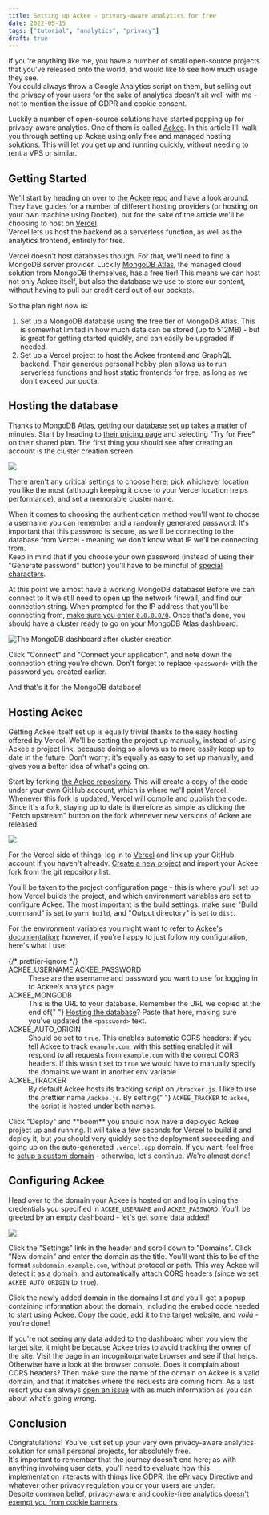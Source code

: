 ---
title: Setting up Ackee - privacy-aware analytics for free
date: 2022-05-15
tags: ["tutorial", "analytics", "privacy"]
draft: true
---

If you're anything like me, you have a number of small open-source projects that you've released onto the world, and would like to see how much usage they see.  
You could always throw a Google Analytics script on them, but selling out the privacy of your users for the sake of analytics doesn't sit well with me - not to mention the issue of GDPR and cookie consent.

Luckily a number of open-source solutions have started popping up for privacy-aware analytics. One of them is called [Ackee](https://github.com/electerious/Ackee). In this article I'll walk you through setting up Ackee using only free and managed hosting solutions. This will let you get up and running quickly, without needing to rent a VPS or similar.

## Getting Started

We'll start by heading on over to [the Ackee repo](https://github.com/electerious/Ackee#readme) and have a look around. They have guides for a number of different hosting providers (or hosting on your own machine using Docker), but for the sake of the article we'll be choosing to host on [Vercel](https://github.com/electerious/Ackee/blob/master/docs/Get%20started.md#with-vercel).  
Vercel lets us host the backend as a serverless function, as well as the analytics frontend, entirely for free.

Vercel doesn't host databases though. For that, we'll need to find a MongoDB server provider. Luckily [MongoDB Atlas](https://www.mongodb.com/atlas/database), the managed cloud solution from MongoDB themselves, has a free tier! This means we can host not only Ackee itself, but also the database we use to store our content, without having to pull our credit card out of our pockets.

So the plan right now is:

1. Set up a MongoDB database using the free tier of MongoDB Atlas. This is somewhat limited in how much data can be stored (up to 512MB) - but is great for getting started quickly, and can easily be upgraded if needed.
2. Set up a Vercel project to host the Ackee frontend and GraphQL backend. Their generous personal hobby plan allows us to run serverless functions and host static frontends for free, as long as we don't exceed our quota.

## Hosting the database

Thanks to MongoDB Atlas, getting our database set up takes a matter of minutes. Start by heading to [their pricing page](https://www.mongodb.com/pricing) and selecting "Try for Free" on their shared plan. The first thing you should see after creating an account is the cluster creation screen.


<img class="no-shadow" style="margin-bottom:0" src={MongodbAtlas.src} />

There aren't any critical settings to choose here; pick whichever location you like the most (although keeping it close to your Vercel location helps performance), and set a memorable cluster name.

When it comes to choosing the authentication method you'll want to choose a username you can remember and a randomly generated password. It's important that this password is secure, as we'll be connecting to the database from Vercel - meaning we don't know what IP we'll be connecting from.  
Keep in mind that if you choose your own password (instead of using their "Generate password" button) you'll have to be mindful of [special characters](https://www.mongodb.com/docs/atlas/troubleshoot-connection/#special-characters-in-connection-string-password).

At this point we almost have a working MongoDB database! Before we can connect to it we still need to open up the network firewall, and find our connection string. When prompted for the IP address that you'll be connecting from, [make sure you enter `0.0.0.0/0`](https://vercel.com/docs/concepts/solutions/databases#allowing-and-blocking-ip-addresses). Once that's done, you should have a cluster ready to go on your MongoDB Atlas dashboard:


<img
  alt="The MongoDB dashboard after cluster creation"
  src={MongodbDashboard.src}
/>

Click "Connect" and "Connect your application", and note down the connection string you're shown. Don't forget to replace `<password>` with the password you created earlier.

And that's it for the MongoDB database!

## Hosting Ackee

Getting Ackee itself set up is equally trivial thanks to the easy hosting offered by Vercel. We'll be setting the project up manually, instead of using Ackee's project link, because doing so allows us to more easily keep up to date in the future. Don't worry: it's equally as easy to set up manually, and gives you a better idea of what's going on.

Start by forking [the Ackee repository](https://github.com/electerious/Ackee). This will create a copy of the code under your own GitHub account, which is where we'll point Vercel. Whenever this fork is updated, Vercel will compile and publish the code. Since it's a fork, staying up to date is therefore as simple as clicking the "Fetch upstream" button on the fork whenever new versions of Ackee are released!


<img src={VercelConfiguration.src} />

For the Vercel side of things, log in to [Vercel](https://vercel.com/) and link up your GitHub account if you haven't already. [Create a new project](https://vercel.com/new) and import your Ackee fork from the git repository list.

You'll be taken to the project configuration page - this is where you'll set up how Vercel builds the project, and which environment variables are set to configure Ackee. The most important is the build settings: make sure "Build command" is set to `yarn build`, and "Output directory" is set to `dist`.

For the environment variables you might want to refer to [Ackee's documentation](https://github.com/electerious/Ackee/blob/master/docs/Options.md); however, if you're happy to just follow my configuration, here's what I use:

<dl>
  {/* prettier-ignore */}
  <dt>
    ACKEE_USERNAME  
    ACKEE_PASSWORD
  </dt>
  <dd>
    These are the username and password you want to use for logging in to
    Ackee's analytics page.
  </dd>
  <dt>ACKEE_MONGODB</dt>
  <dd>
    This is the URL to your database. Remember the URL we copied at the end of{" "}
    <a href="#hosting-the-database">Hosting the database</a>? Paste that here,
    making sure you've updated the <code>&lt;password&gt;</code> text.
  </dd>
  <dt>ACKEE_AUTO_ORIGIN</dt>
  <dd>
    Should be set to <code>true</code>. This enables automatic CORS headers: if
    you tell Ackee to track <code>example.com</code>, with this setting enabled
    it will respond to all requests from <code>example.com</code> with the
    correct CORS headers. If this wasn't set to <code>true</code> we would have
    to manually specify the domains we want in another env variable
  </dd>
  <dt>ACKEE_TRACKER</dt>
  <dd>
    By default Ackee hosts its tracking script on <code>/tracker.js</code>. I
    like to use the prettier name <code>/ackee.js</code>. By setting{" "}
    <code>ACKEE_TRACKER</code> to <code>ackee</code>, the script is hosted under
    both names.
  </dd>
</dl>

Click "Deploy" and \*\*boom\*\* you should now have a deployed Ackee project up and running. It will take a few seconds for Vercel to build it and deploy it, but you should very quickly see the deployment succeeding and going up on the auto-generated `.vercel.app` domain. If you want, feel free to [setup a custom domain](https://vercel.com/docs/concepts/projects/custom-domains) - otherwise, let's continue. We're almost done!

## Configuring Ackee

Head over to the domain your Ackee is hosted on and log in using the credentials you specified in `ACKEE_USERNAME` and `ACKEE_PASSWORD`. You'll be greeted by an empty dashboard - let's get some data added!


<img src={AckeeDomain.src} />

Click the "Settings" link in the header and scroll down to "Domains". Click "New domain" and enter the domain as the title. You'll want this to be of the format `subdomain.example.com`, without protocol or path. This way Ackee will detect it as a domain, and automatically attach CORS headers (since we set `ACKEE_AUTO_ORIGIN` to `true`).

Click the newly added domain in the domains list and you'll get a popup containing information about the domain, including the embed code needed to start using Ackee. Copy the code, add it to the target website, and _voilà_ - you're done!

If you're not seeing any data added to the dashboard when you view the target site, it might be because Ackee tries to avoid tracking the owner of the site. Visit the page in an incognito/private browser and see if that helps. Otherwise have a look at the browser console. Does it complain about CORS headers? Then make sure the name of the domain on Ackee is a valid domain, and that it matches where the requests are coming from. As a last resort you can always [open an issue](https://github.com/electerious/Ackee/issues) with as much information as you can about what's going wrong.

## Conclusion

Congratulations! You've just set up your very own privacy-aware analytics solution for small personal projects, for absolutely free.  
It's important to remember that the journey doesn't end here; as with anything involving user data, you'll need to evaluate how this implementation interacts with things like GDPR, the ePrivacy Directive and whatever other privacy regulation you or your users are under.  
Despite common belief, privacy-aware and cookie-free analytics [doesn't exempt you from cookie banners](./2022-06-09-analytics-cookie-compliance).
